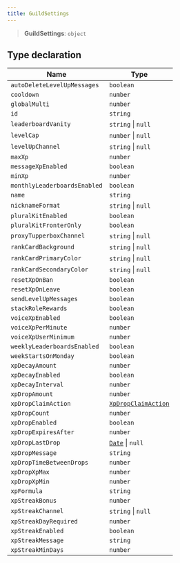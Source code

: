 ```yaml
---
title: GuildSettings
---
```


> **GuildSettings**: `object`

## Type declaration

| Name | Type |
| ------ | ------ |
| <a id="autodeletelevelupmessages"></a> `autoDeleteLevelUpMessages` | `boolean` |
| <a id="cooldown"></a> `cooldown` | `number` |
| <a id="globalmulti"></a> `globalMulti` | `number` |
| <a id="id"></a> `id` | `string` |
| <a id="leaderboardvanity"></a> `leaderboardVanity` | `string` \| `null` |
| <a id="levelcap"></a> `levelCap` | `number` \| `null` |
| <a id="levelupchannel"></a> `levelUpChannel` | `string` \| `null` |
| <a id="maxxp"></a> `maxXp` | `number` |
| <a id="messagexpenabled"></a> `messageXpEnabled` | `boolean` |
| <a id="minxp"></a> `minXp` | `number` |
| <a id="monthlyleaderboardsenabled"></a> `monthlyLeaderboardsEnabled` | `boolean` |
| <a id="name"></a> `name` | `string` |
| <a id="nicknameformat"></a> `nicknameFormat` | `string` \| `null` |
| <a id="pluralkitenabled"></a> `pluralKitEnabled` | `boolean` |
| <a id="pluralkitfronteronly"></a> `pluralKitFronterOnly` | `boolean` |
| <a id="proxytupperboxchannel"></a> `proxyTupperboxChannel` | `string` \| `null` |
| <a id="rankcardbackground"></a> `rankCardBackground` | `string` \| `null` |
| <a id="rankcardprimarycolor"></a> `rankCardPrimaryColor` | `string` \| `null` |
| <a id="rankcardsecondarycolor"></a> `rankCardSecondaryColor` | `string` \| `null` |
| <a id="resetxponban"></a> `resetXpOnBan` | `boolean` |
| <a id="resetxponleave"></a> `resetXpOnLeave` | `boolean` |
| <a id="sendlevelupmessages"></a> `sendLevelUpMessages` | `boolean` |
| <a id="stackrolerewards"></a> `stackRoleRewards` | `boolean` |
| <a id="voicexpenabled"></a> `voiceXpEnabled` | `boolean` |
| <a id="voicexpperminute"></a> `voiceXpPerMinute` | `number` |
| <a id="voicexpuserminimum"></a> `voiceXpUserMinimum` | `number` |
| <a id="weeklyleaderboardsenabled"></a> `weeklyLeaderboardsEnabled` | `boolean` |
| <a id="weekstartsonmonday"></a> `weekStartsOnMonday` | `boolean` |
| <a id="xpdecayamount"></a> `xpDecayAmount` | `number` |
| <a id="xpdecayenabled"></a> `xpDecayEnabled` | `boolean` |
| <a id="xpdecayinterval"></a> `xpDecayInterval` | `number` |
| <a id="xpdropamount"></a> `xpDropAmount` | `number` |
| <a id="xpdropclaimaction"></a> `xpDropClaimAction` | [`XpDropClaimAction`](/docs/kiai.js/XpDropClaimAction) |
| <a id="xpdropcount"></a> `xpDropCount` | `number` |
| <a id="xpdropenabled"></a> `xpDropEnabled` | `boolean` |
| <a id="xpdropexpiresafter"></a> `xpDropExpiresAfter` | `number` |
| <a id="xpdroplastdrop"></a> `xpDropLastDrop` | [`Date`](https://developer.mozilla.org/docs/Web/JavaScript/Reference/Global_Objects/Date) \| `null` |
| <a id="xpdropmessage"></a> `xpDropMessage` | `string` |
| <a id="xpdroptimebetweendrops"></a> `xpDropTimeBetweenDrops` | `number` |
| <a id="xpdropxpmax"></a> `xpDropXpMax` | `number` |
| <a id="xpdropxpmin"></a> `xpDropXpMin` | `number` |
| <a id="xpformula"></a> `xpFormula` | `string` |
| <a id="xpstreakbonus"></a> `xpStreakBonus` | `number` |
| <a id="xpstreakchannel"></a> `xpStreakChannel` | `string` \| `null` |
| <a id="xpstreakdayrequired"></a> `xpStreakDayRequired` | `number` |
| <a id="xpstreakenabled"></a> `xpStreakEnabled` | `boolean` |
| <a id="xpstreakmessage"></a> `xpStreakMessage` | `string` |
| <a id="xpstreakmindays"></a> `xpStreakMinDays` | `number` |
